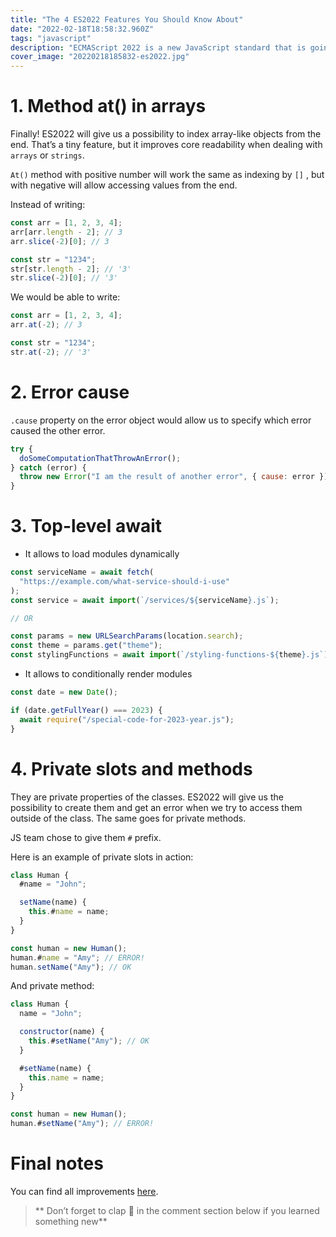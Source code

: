 ```yaml
---
title: "The 4 ES2022 Features You Should Know About"
date: "2022-02-18T18:58:32.960Z"
tags: "javascript"
description: "ECMAScript 2022 is a new JavaScript standard that is going to be released in June 2022. Let’s overview the most important changes."
cover_image: "20220218185832-es2022.jpg"
---
```


# 1\. Method at() in arrays

Finally! ES2022 will give us a possibility to index array-like objects from the end. That’s a tiny feature, but it improves core readability when dealing with `arrays` or `strings`.

`At()` method with positive number will work the same as indexing by `[]` , but with negative will allow accessing values from the end.

Instead of writing:

```js
const arr = [1, 2, 3, 4];
arr[arr.length - 2]; // 3
arr.slice(-2)[0]; // 3

const str = "1234";
str[str.length - 2]; // '3'
str.slice(-2)[0]; // '3'
```

We would be able to write:

```js
const arr = [1, 2, 3, 4];
arr.at(-2); // 3

const str = "1234";
str.at(-2); // '3'
```

# 2\. Error cause

`.cause` property on the error object would allow us to specify which error caused the other error.

```js
try {
  doSomeComputationThatThrowAnError();
} catch (error) {
  throw new Error("I am the result of another error", { cause: error });
}
```

# 3\. Top-level await

- It allows to load modules dynamically

```js
const serviceName = await fetch(
  "https://example.com/what-service-should-i-use"
);
const service = await import(`/services/${serviceName}.js`);

// OR

const params = new URLSearchParams(location.search);
const theme = params.get("theme");
const stylingFunctions = await import(`/styling-functions-${theme}.js`);
```

- It allows to conditionally render modules

```js
const date = new Date();

if (date.getFullYear() === 2023) {
  await require("/special-code-for-2023-year.js");
}
```

# 4\. Private slots and methods

They are private properties of the classes. ES2022 will give us the possibility to create them and get an error when we try to access them outside of the class. The same goes for private methods.

JS team chose to give them `#` prefix.

Here is an example of private slots in action:

```js
class Human {
  #name = "John";

  setName(name) {
    this.#name = name;
  }
}

const human = new Human();
human.#name = "Amy"; // ERROR!
human.setName("Amy"); // OK
```

And private method:

```js
class Human {
  name = "John";

  constructor(name) {
    this.#setName("Amy"); // OK
  }

  #setName(name) {
    this.name = name;
  }
}

const human = new Human();
human.#setName("Amy"); // ERROR!
```

# Final notes

You can find all improvements [here](https://exploringjs.com/impatient-js/ch_new-javascript-features.html#new-in-es2022).

> ** Don’t forget to clap 👏 in the comment section below if you learned something new**

